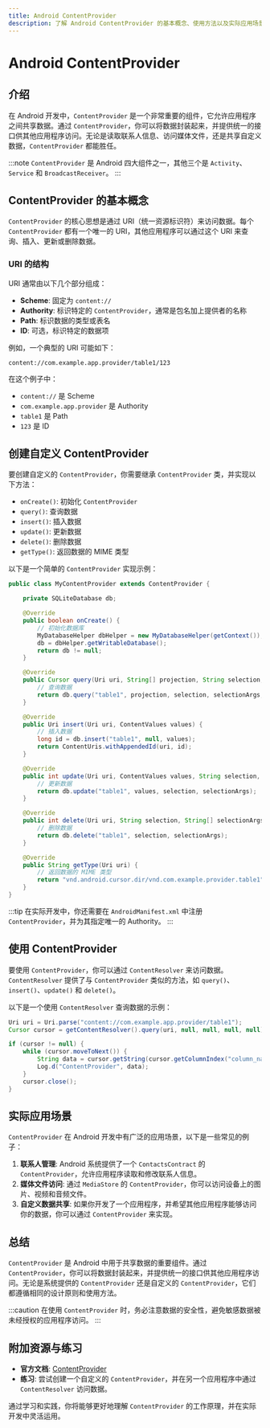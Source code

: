 ```yaml
---
title: Android ContentProvider
description: 了解 Android ContentProvider 的基本概念、使用方法以及实际应用场景，适合初学者学习。
---
```


# Android ContentProvider

## 介绍

在 Android 开发中，`ContentProvider` 是一个非常重要的组件，它允许应用程序之间共享数据。通过 `ContentProvider`，你可以将数据封装起来，并提供统一的接口供其他应用程序访问。无论是读取联系人信息、访问媒体文件，还是共享自定义数据，`ContentProvider` 都能胜任。

:::note
`ContentProvider` 是 Android 四大组件之一，其他三个是 `Activity`、`Service` 和 `BroadcastReceiver`。
:::

## ContentProvider 的基本概念

`ContentProvider` 的核心思想是通过 URI（统一资源标识符）来访问数据。每个 `ContentProvider` 都有一个唯一的 URI，其他应用程序可以通过这个 URI 来查询、插入、更新或删除数据。

### URI 的结构

URI 通常由以下几个部分组成：

- **Scheme**: 固定为 `content://`
- **Authority**: 标识特定的 `ContentProvider`，通常是包名加上提供者的名称
- **Path**: 标识数据的类型或表名
- **ID**: 可选，标识特定的数据项

例如，一个典型的 URI 可能如下：

```
content://com.example.app.provider/table1/123
```

在这个例子中：
- `content://` 是 Scheme
- `com.example.app.provider` 是 Authority
- `table1` 是 Path
- `123` 是 ID

## 创建自定义 ContentProvider

要创建自定义的 `ContentProvider`，你需要继承 `ContentProvider` 类，并实现以下方法：

- `onCreate()`: 初始化 `ContentProvider`
- `query()`: 查询数据
- `insert()`: 插入数据
- `update()`: 更新数据
- `delete()`: 删除数据
- `getType()`: 返回数据的 MIME 类型

以下是一个简单的 `ContentProvider` 实现示例：

```java
public class MyContentProvider extends ContentProvider {

    private SQLiteDatabase db;

    @Override
    public boolean onCreate() {
        // 初始化数据库
        MyDatabaseHelper dbHelper = new MyDatabaseHelper(getContext());
        db = dbHelper.getWritableDatabase();
        return db != null;
    }

    @Override
    public Cursor query(Uri uri, String[] projection, String selection, String[] selectionArgs, String sortOrder) {
        // 查询数据
        return db.query("table1", projection, selection, selectionArgs, null, null, sortOrder);
    }

    @Override
    public Uri insert(Uri uri, ContentValues values) {
        // 插入数据
        long id = db.insert("table1", null, values);
        return ContentUris.withAppendedId(uri, id);
    }

    @Override
    public int update(Uri uri, ContentValues values, String selection, String[] selectionArgs) {
        // 更新数据
        return db.update("table1", values, selection, selectionArgs);
    }

    @Override
    public int delete(Uri uri, String selection, String[] selectionArgs) {
        // 删除数据
        return db.delete("table1", selection, selectionArgs);
    }

    @Override
    public String getType(Uri uri) {
        // 返回数据的 MIME 类型
        return "vnd.android.cursor.dir/vnd.com.example.provider.table1";
    }
}
```

:::tip
在实际开发中，你还需要在 `AndroidManifest.xml` 中注册 `ContentProvider`，并为其指定唯一的 Authority。
:::

## 使用 ContentProvider

要使用 `ContentProvider`，你可以通过 `ContentResolver` 来访问数据。`ContentResolver` 提供了与 `ContentProvider` 类似的方法，如 `query()`、`insert()`、`update()` 和 `delete()`。

以下是一个使用 `ContentResolver` 查询数据的示例：

```java
Uri uri = Uri.parse("content://com.example.app.provider/table1");
Cursor cursor = getContentResolver().query(uri, null, null, null, null);

if (cursor != null) {
    while (cursor.moveToNext()) {
        String data = cursor.getString(cursor.getColumnIndex("column_name"));
        Log.d("ContentProvider", data);
    }
    cursor.close();
}
```

## 实际应用场景

`ContentProvider` 在 Android 开发中有广泛的应用场景，以下是一些常见的例子：

1. **联系人管理**: Android 系统提供了一个 `ContactsContract` 的 `ContentProvider`，允许应用程序读取和修改联系人信息。
2. **媒体文件访问**: 通过 `MediaStore` 的 `ContentProvider`，你可以访问设备上的图片、视频和音频文件。
3. **自定义数据共享**: 如果你开发了一个应用程序，并希望其他应用程序能够访问你的数据，你可以通过 `ContentProvider` 来实现。

## 总结

`ContentProvider` 是 Android 中用于共享数据的重要组件。通过 `ContentProvider`，你可以将数据封装起来，并提供统一的接口供其他应用程序访问。无论是系统提供的 `ContentProvider` 还是自定义的 `ContentProvider`，它们都遵循相同的设计原则和使用方法。

:::caution
在使用 `ContentProvider` 时，务必注意数据的安全性，避免敏感数据被未经授权的应用程序访问。
:::

## 附加资源与练习

- **官方文档**: [ContentProvider](https://developer.android.com/guide/topics/providers/content-providers)
- **练习**: 尝试创建一个自定义的 `ContentProvider`，并在另一个应用程序中通过 `ContentResolver` 访问数据。

通过学习和实践，你将能够更好地理解 `ContentProvider` 的工作原理，并在实际开发中灵活运用。
